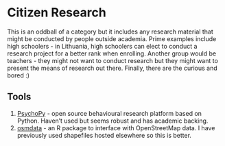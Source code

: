 # Citizen Research

This is an oddball of a category but it includes any research material that might be conducted by people outside academia. Prime examples include high schoolers - in Lithuania, high schoolers can elect to conduct a research project for a better rank when enrolling. Another group would be teachers - they might not want to conduct research but they might want to present the means of research out there. Finally, there are the curious and bored :)

## Tools

1. [PsychoPy](https://psychopy.org/) - open source behavioural research platform based on Python. Haven't used but seems robust and has academic backing.
1. [osmdata](https://cran.r-project.org/web/packages/osmdata/vignettes/osmdata.html) - an R package to interface with OpenStreetMap data. I have previously used shapefiles hosted elsewhere so this is better.

